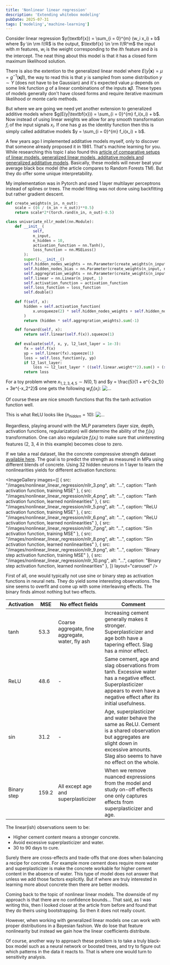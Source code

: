 ```yaml
---
title: 'Nonlinear linear regression'
description: 'Extending whitebox modeling'
pubDate: 2025-07-31
tags: ['modeling','machine-learning']
---
```



Consider linear regression $y(\textbf{x}) = \sum_{i = 0}^{m} (w_i x_i) + b$ 
where $y \in \rm I\!R$ is the output, 
$\textbf{x} \in \rm I\!R^m$ the input with $m$ features,
$w_i$ is the weight corresponding to the $i$th feature and $b$ is the intercept.
The neat thing about this model is that it has a closed form maximum likelihood solution.

There is also the extention to the generalized linear model where $E(y|\textbf{x}) = \mu = g^{-1}(\textbf{x}\beta)$,
the way to read this is that $y$ is sampled from some distribution $y \sim Y$ (does not have to be Gaussian) and it's
expected value $\mu$ depends on some link function $g$ of a linear combinations of the inputs $\textbf{x}\beta$.
These types of models generally don't have closed forms and require iterative maximum likelihood or monte carlo methods.

But where we are going we need yet another extension to generalized additive models where $g(E(y|\textbf{x})) = \sum_{i = 0}^{m} f_i(x_i) + b$.
Now instead of using linear weights we allow for any smooth transformation $f_i$ of the input signals $x_i$.
If one has $g$ as the identity function then this is simply called additative models $y = \sum_{i = 0}^{m} f_i(x_i) + b$.

A few years ago I implemented additative models myself, only to discover that someone already proposed it in 1981.
That's machine learning for you. While researching this topic I also found this [article of comparative setups of
linear models, generalized linear models, additative models and generalized additative models](https://www.cs.cornell.edu/~yinlou/papers/lou-kdd12.pdf).
Basically, these models will never beat your average black box model (the article compares to Random Forests TM).
But they do offer some unique interpretability.

My implementation was in Pytorch and used 1 layer multilayer perceptrons instead of splines or trees.
The model fitting was not done using backfitting but rather gradient descent.

```python
def create_weights(n_in, n_out):
    scale = ((6 / (n_in + n_out))**0.5)
    return scale*2*(torch.rand(n_in, n_out)-0.5)

class univariate_nllr_model(nn.Module):
    def __init__(
            self, 
            n_input, 
            n_hidden = 10, 
            activation_function = nn.Tanh(),
            loss_function = nn.MSELoss()
        ):
        super().__init__()
        self.hidden_nodes_weights = nn.Parameter(create_weights(n_input, n_hidden))
        self.hidden_nodes_bias = nn.Parameter(create_weights(n_input, n_hidden))
        self.aggregration_weights = nn.Parameter(create_weights(n_input, n_hidden))
        self.linear = nn.Linear(n_input, 1)
        self.activation_function = activation_function
        self.loss_function = loss_function
        self.double()
        
    def f(self, x):
        hidden = self.activation_function(
            x.unsqueeze(2) * self.hidden_nodes_weights + self.hidden_nodes_bias
        )
        return (hidden * self.aggregration_weights).sum(-1)

    def forward(self, x):
        return self.linear(self.f(x)).squeeze(1)
    
    def evaluate(self, x, y, l2_last_layer = 1e-3):
        fx = self.f(x)
        yp = self.linear(fx).squeeze(1)
        loss = self.loss_function(y, yp)
        if l2_last_layer:
            loss += l2_last_layer * ((self.linear.weight**2).sum() + (self.linear.bias**2).sum())
        return loss
```

For a toy problem where $x_{1,2,3,4,5} \sim N(0,1)$ and $y = \frac{5}{1 + e^{-2x_1}} + 3e^{-x_2^2}$ one gets the following $w_i f_i(x_i)$:
![...](/images/nonlinear_linear_regression/nllr_1.png)

Of course these are nice smooth functions that fits the tanh activation function well. 

This is what ReLU looks like ($n_{hidden} = 10$):
![...](/images/nonlinear_linear_regression/nllr_2.png)

Regardless, playing around with the MLP parameters (layer size, depth, activation functions, regularization) will determine the ability of the $f_i(x_i)$ transformation.
One can also regularize $f_i(x_i)$ to make sure that uninteresting features (2, 3, 4 in this example) becomes close to zero.

If we take a real dataset, like the concrete compressive strength dataset [available here](https://archive.ics.uci.edu/dataset/165/concrete+compressive+strength).
The goal is to predict the strength as measured in MPa using different blends of concrete. 
Using 32 hidden neurons in 1 layer to learn the nonlinearities yields for different activation functions:

<ImageGallery 
  images={[
    {
      src: "/images/nonlinear_linear_regression/nllr_3.png",
      alt: "...",
      caption: "Tanh activation function, training MSE"
    },
    {
      src: "/images/nonlinear_linear_regression/nllr_4.png",
      alt: "...",
      caption: "Tanh activation function, learned nonlinearities"
    },
    {
      src: "/images/nonlinear_linear_regression/nllr_5.png",
      alt: "...",
      caption: "ReLU activation function, training MSE"
    },
    {
      src: "/images/nonlinear_linear_regression/nllr_6.png",
      alt: "...",
      caption: "ReLU activation function, learned nonlinearities"
    },
    {
      src: "/images/nonlinear_linear_regression/nllr_7.png",
      alt: "...",
      caption: "Sin activation function, training MSE"
    },
    {
      src: "/images/nonlinear_linear_regression/nllr_8.png",
      alt: "...",
      caption: "Sin activation function, learned nonlinearities"
    },
    {
      src: "/images/nonlinear_linear_regression/nllr_9.png",
      alt: "...",
      caption: "Binary step activation function, training MSE"
    },
    {
      src: "/images/nonlinear_linear_regression/nllr_10.png",
      alt: "...",
      caption: "Binary step activation function, learned nonlinearities"
    },
  ]}
  layout="carousel"
/>

First of all, one would typically not use sine or binary step as activation functions in neural nets.
They do yield some interesting observations. The sine seems to overfit and come up with some interleaving effects. 
The binary finds almost nothing but two effects.

| Activation | MSE | No effect fields | Comment |
| -------- | ------- |  ------- | ------- |
| tanh | 53.3 | Coarse aggregate, fine aggregate, water, fly ash | Increasing cement generally makes it stronger. Superplasticizer and age both have a tapering effect. Slag has a minor effect. |
| ReLU | 48.6 | - | Same cement, age and slag observations from tanh. Excessive water has a negative effect. Superplasticizer appears to even have a negative effect after its initial usefulness. |
| sin | 31.2 | - | Age, superplasticizer and water behave the same as ReLU. Cement is a shared observation but aggregates are slight down in excessive amounts. Slag also seems to have no effect on the whole.|
| Binary step | 159.2 | All except age and superplasticizer | When we remove nuanced expressions from the model and study on-off effects one only captures effects from superplasticizer and age. |

The linear(ish) observations seem to be:
* Higher cement content means a stronger concrete.
* Avoid excessive superplasticizer and water.
* 30 to 90 days to cure.

Surely there are cross-effects and trade-offs that one does when balancing a recipe for concrete.
For example more cement does require more water and superplasticizer is make the concrete workable for higher cement content in the absence of water.
This type of model does not answer that unless we add those factors explicitly.
But if where are truly interested in learning more about concrete then there are better models.

Coming back to the topic of nonlinear linear models.
The downside of my approach is that there are no confidence bounds...
That said, as I was writing this, then I looked closer at the article from before and found that they do theirs using bootstrapping.
So then it does not really count.

However, when working with generalized linear models one can work with proper distributions in a Bayesian fashion.
We do lose that feature nonlinearity but instead we gain how the linear coefficients distribute.

Of course, another way to approach these problem is to take a truly black-box model such as a neural network or boosted trees,
and try to figure out which patterns in the data it reacts to.
That is where one would turn to sensitivity analysis.